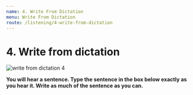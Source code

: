 ```yaml
---
name: 4. Write From Dictation
menu: Write From Dictation
route: /listening/4-write-from-dictation
---
```


# 4. Write from dictation

<Image src="/public/write-from-dictation-4.jpg" alt="write from dictation 4"/>

**You will hear a sentence. Type the sentence in the box below exactly as you hear it. Write as much of the sentence as you can.**

<WriteFromDictationList 
    start={61} total={20} 
    data={WriteFromDictationDataFrom0To100}/>